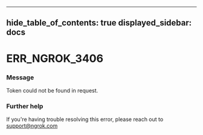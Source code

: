 

---
hide_table_of_contents: true
displayed_sidebar: docs
---


# ERR_NGROK_3406

### Message
Token could not be found in request.

<ErrorDetails />



### Further help
If you're having trouble resolving this error, please reach out to [support@ngrok.com](mailto:support@ngrok.com?subject=Help%20with%20ERR_NGROK_3406)

